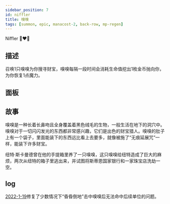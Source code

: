 ```yaml
---
sidebar_position: 7
id: niffler
title: 嗅嗅
tags: [summon, epic, manacost-2, back-row, mp-regen]
---
```


Niffler 🦥❤💎

<!--truncate-->



<CardBasics cardKey={id}/>


## 描述

召唤1只嗅嗅为你搜寻财宝，嗅嗅每隔一段时间会消耗生命值挖出1枚金币抛向你，为你恢复1点魔力。

## 面板


<LevelComponent/>


<CardDynamicTable cardKey={id}/>


<CardComplexTable cardKey={id}/>



## 故事

嗅嗅是一种长着长鼻吻且全身覆盖着黑色绒毛的生物，一般生活在地下的洞穴中。嗅嗅对于一切闪闪发光的东西都非常感兴趣，它们是出色的财宝猎人。嗅嗅的肚子上有一个袋子，里面能装下的东西远比看上去要多，就像被施了“无痕延展咒”一样，能装下许多财宝。

纽特·斯卡曼德曾在他的手提箱里养了一只嗅嗅，这只嗅嗅给纽特造成了巨大的麻烦，两次从纽特的箱子里逃出来，并试图将斯蒂恩国家银行和一家珠宝店洗劫一空。


## log

[2022-1-19](/blog/220119-update-annc#fix)修复了少数情况下“昏昏倒地”击中嗅嗅后无法命中后续单位的问题。
